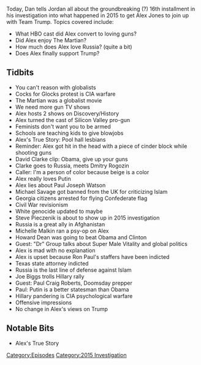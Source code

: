 {{DEFAULTSORT:
    #_EPISODE_0078:October 12-15, 2015
}}{{Episode
    | title             = October 12-15, 2015
    | caption           = [https://knowledgefight.libsyn.com/knowledge-fight-october-12-15-2015 Listen to this episode on Libsyn]
    | episodeNumber     = 78
    | length            = 03:07:58
    | airDate           = August 30, 2017
    | coverageStartDate = October 12, 2015
    | coverageEndDate   = October 15, 2015
    | episodeType       = [[:Category:2015 Investigation|2015 Investigation]]
    | appearance        = [[David Clarke]], [[Dmitry Rogozin]], [[Putin]], [[Paul Joseph Watson]], [[Michael Savage]], [[Steve Pieczenik]], [[Michelle Malkin]], [[Howard Dean]], [[Edward Group]], [[Joe Biggs]], [[Paul Craig Roberts]]
    | beverage          = Nice! Seltzer and Tito's Vodka
    | oocDrop           = UN diplomats lead human slave around on chains; Bernie Sanders impression
    | previousEpisode   = [[77: August 23, 2017]]
    | nextEpisode       = [[79: Meet Captain Mark Richards]]
}}

{{Stub}}

Today, Dan tells Jordan all about the groundbreaking (?) 16th installment in his investigation into what happened in 2015 to get Alex Jones to join up with Team Trump. Topics covered include:

*What HBO cast did Alex convert to loving guns?
*Did Alex enjoy The Martian?
*How much does Alex love Russia? (quite a bit)
*Does Alex finally support Trump?

==Tidbits==

*You can't reason with globalists
*Cocks for Glocks protest is CIA warfare
*The Martian was a globalist movie
*We need more gun TV shows
*Alex hosts 2 shows on Discovery/History
*Alex turned the cast of Silicon Valley pro-gun
*Feminists don't want you to be armed
*Schools are teaching kids to give blowjobs
*Alex's True Story: Pool hall lesbians
*Reminder: Alex got hit in the head with a piece of cinder block while shooting guns
*David Clarke clip: Obama, give up your guns
*Clarke goes to Russia, meets Dmitry Rogozin
*Caller: I'm a person of color because beige is a color
*Alex really loves Putin
*Alex lies about Paul Joseph Watson
*Michael Savage got  banned from the UK for criticizing Islam
*Georgia citizens arrested for flying Confederate flag
*Civil War revisionism
*White genocide updated to maybe
*Steve Pieczenik is about to show up in 2015 investigation
*Russia is a great ally in Afghanistan
*Michelle Malkin ran a psy-op on Alex
*Howard Dean was going to beat Obama and Clinton
*Guest: "Dr" Group talks about Super Male Vitality and global politics
*Alex is mad with no explanation
*Alex is upset because Ron Paul's staffers have been indicted
*Texas state attorney indicted
*Russia is the last line of defense against Islam
*Joe Biggs trolls Hillary rally
*Guest: Paul Craig Roberts, Doomsday prepper
*Paul: Putin is a better statesman than Obama
*Hillary pandering is CIA psychological warfare
*Offensive impressions
*No change in Alex's views on Trump

==Notable Bits==

*Alex's True Story

[[Category:Episodes]]
[[Category:2015 Investigation]]
